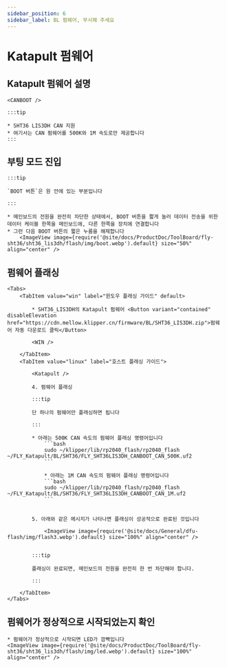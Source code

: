 ```yaml
---
sidebar_position: 6
sidebar_label: BL 펌웨어, 무시해 주세요
---
```







# Katapult 펌웨어

## Katapult 펌웨어 설명

    <CANBOOT />

    :::tip

    * SHT36 LIS3DH CAN 지원
    * 여기서는 CAN 펌웨어를 500K와 1M 속도로만 제공합니다
    :::

## 부팅 모드 진입

    :::tip

    `BOOT 버튼`은 원 안에 있는 부분입니다

    :::

    * 메인보드의 전원을 완전히 차단한 상태에서, BOOT 버튼을 짧게 눌러 데이터 전송을 위한 데이터 케이블 한쪽을 메인보드에, 다른 한쪽을 장치에 연결합니다
    * 그런 다음 BOOT 버튼의 짧은 누름을 해제합니다
        <ImageView image={require('@site/docs/ProductDoc/ToolBoard/fly-sht36/sht36_lis3dh/flash/img/boot.webp').default} size="50%" align="center" />

## 펌웨어 플래싱
    <Tabs>
        <TabItem value="win" label="윈도우 플래싱 가이드" default>

            * SHT36_LIS3DH의 Katapult 펌웨어 <Button variant="contained" disableElevation href="https://cdn.mellow.klipper.cn/firmware/BL/SHT36_LIS3DH.zip">펌웨어 자동 다운로드 클릭</Button>

            <WIN />

        </TabItem>
        <TabItem value="linux" label="호스트 플래싱 가이드">
            
            <Katapult />

            4. 펌웨어 플래싱

            :::tip

            단 하나의 펌웨어만 플래싱하면 됩니다

            :::

            * 아래는 500K CAN 속도의 펌웨어 플래싱 명령어입니다
                ```bash
                sudo ~/klipper/lib/rp2040_flash/rp2040_flash ~/FLY_Katapult/BL/SHT36/FLY_SHT36LIS3DH_CANBOOT_CAN_500K.uf2
                ```
                        
                * 아래는 1M CAN 속도의 펌웨어 플래싱 명령어입니다
                ```bash
                sudo ~/klipper/lib/rp2040_flash/rp2040_flash ~/FLY_Katapult/BL/SHT36/FLY_SHT36LIS3DH_CANBOOT_CAN_1M.uf2
                ```


            5. 아래와 같은 메시지가 나타나면 플래싱이 성공적으로 완료된 것입니다

                <ImageView image={require('@site/docs/General/dfu-flash/img/flash3.webp').default} size="100%" align="center" />


            :::tip

            플래싱이 완료되면, 메인보드의 전원을 완전히 한 번 차단해야 합니다.

            :::

        </TabItem>
    </Tabs>

## 펌웨어가 정상적으로 시작되었는지 확인

    * 펌웨어가 정상적으로 시작되면 LED가 깜빡입니다
    <ImageView image={require('@site/docs/ProductDoc/ToolBoard/fly-sht36/sht36_lis3dh/flash/img/led.webp').default} size="100%" align="center" />